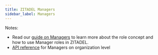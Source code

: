 ```yaml
---
title: ZITADEL Managers
sidebar_label: Managers
---
```



<ManagerDescription name="ManagerDescription" />

Notes:

- Read our [guide on Managers](../../guides/manage/console/managers) to learn more about the role concept and how to use Manager roles in ZITADEL.
- [API reference](/docs/reference/deprecated#tag/members/POST/management/v1/orgs/members/roles/_search) for Managers on organization level
